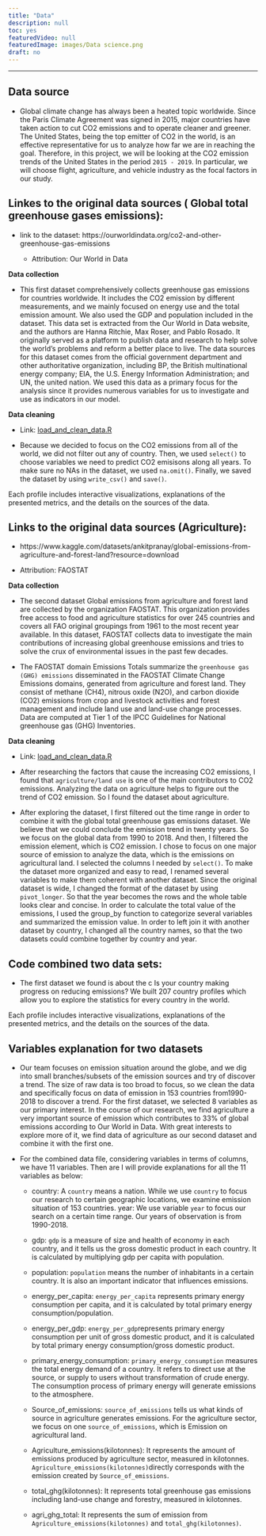 ```yaml
---
title: "Data"
description: null
toc: yes
featuredVideo: null
featuredImage: images/Data science.png
draft: no
---
```

----

## **Data source**

* Global climate change has always been a heated topic worldwide. Since the Paris Climate Agreement was signed in 2015, major countries have taken action to cut CO2 emissions and to operate cleaner and greener. The United States, being the top emitter of CO2 in the world, is an effective representative for us to analyze how far we are in reaching the goal. Therefore, in this project, we will be looking at the CO2 emission trends of the United States in the period `2015 - 2019`. In particular, we will choose flight, agriculture, and vehicle industry as the focal factors in our study.

## **Linkes to the original data sources ( Global total greenhouse gases emissions):**

* link to the dataset: https://ourworldindata.org/co2-and-other-greenhouse-gas-emissions

  * Attribution: Our World in Data

**Data collection**

* This first dataset comprehensively collects greenhouse gas emissions for countries worldwide. It includes the CO2 emission by different measurements, and we mainly focused on energy use and the total emission amount. We also used the GDP and population included in the dataset. This data set is extracted from the Our World in Data website, and the authors are Hanna Ritchie, Max Roser, and Pablo Rosado. It originally served as a platform to publish data and research to help solve the world’s problems and reform a better place to live. The data sources for this dataset comes from the official government department and other authoritative organization, including BP, the British multinational energy company; EIA, the U.S. Energy Information Administration; and UN, the united nation. We used this data as a primary focus for the analysis since it provides numerous variables for us to investigate and use as indicators in our model.

**Data cleaning**

* Link: [load_and_clean_data.R](/load_and_clean_data.R)

* Because we decided to focus on the CO2 emissions from all of the world, we did not filter out any of country. Then, we used `select()` to choose variables we need to predict CO2 emisisons along all years. To make sure no NAs in the dataset, we used `na.omit()`. Finally, we saved the dataset by using `write_csv()` and `save()`.

Each profile includes interactive visualizations, explanations of the presented metrics, and the details on the sources of the data.

## **Links to the original data sources (Agriculture):**

*  https://www.kaggle.com/datasets/ankitpranay/global-emissions-from-agriculture-and-forest-land?resource=download 

  * Attribution: FAOSTAT
  
**Data collection**

* The second dataset Global emissions from agriculture and forest land are collected by the organization FAOSTAT. This organization provides free access to food and agriculture statistics for over 245 countries and covers all FAO original groupings from 1961 to the most recent year available. In this dataset, FAOSTAT collects data to investigate the main contributions of increasing global greenhouse emissions and tries to solve the crux of environmental issues in the past few decades.


* The FAOSTAT domain Emissions Totals summarize the `greenhouse gas (GHG) emissions` disseminated in the FAOSTAT     Climate Change Emissions domains, generated from agriculture and forest land. They consist of methane (CH4), nitrous oxide (N2O), and carbon dioxide (CO2) emissions from crop and livestock activities and forest management and include land use and land-use change processes. Data are computed at Tier 1 of the IPCC Guidelines for National greenhouse gas (GHG) Inventories.


**Data cleaning**

* Link: [load_and_clean_data.R](/load_and_clean_data.R)

* After researching the factors that cause the increasing CO2 emissions, I found that `agriculture/land use` is one of the main contributors to CO2 emissions. Analyzing the data on agriculture helps to figure out the trend of CO2 emission. So I found the dataset about agriculture. 

* After exploring the dataset, I first filtered out the time range in order to combine it with the global total greenhouse gas emissions dataset.   We believe that we could conclude the emission trend in twenty years. So we focus on the global data from 1990 to 2018. And then, I filtered the emission element, which is CO2 emission. I chose to focus on one major source of emission to analyze the data, which is the emissions on agricultural land. I selected the columns I needed by `select()`. To make the dataset more organized and easy to read, I renamed several variables to make them coherent with another dataset. Since the original dataset is wide, I changed the format of the dataset by using `pivot_longer`. So that the year becomes the rows and the whole table looks clear and concise. In order to calculate the total value of the emissions, I used the group_by function to categorize several variables and summarized the emission value. In order to left join it with another dataset by country, I changed all the country names, so that the two datasets could combine together by country and year.


## **Code combined two data sets:**

* The first dataset we found is about the c
Is your country making progress on reducing emissions? We built 207 country profiles which allow you to explore the statistics for every country in the world.

Each profile includes interactive visualizations, explanations of the presented metrics, and the details on the sources of the data.

## **Variables explanation for two datasets**

* Our team focuses on emission situation around the globe, and we dig into small branches/subsets of the emission sources and try of discover a trend. The size of raw data is too broad to focus, so we clean the data and specifically focus on data of emission in 153 countries from1990-2018 to discover a trend. For the first dataset, we selected 8 variables as our primary interest. In the course of our research, we find agriculture a very important source of emission which contributes to 33% of global emissions according to Our World in Data. With great interests to explore more of it, we find data of agriculture as our second dataset and combine it with the first one. 

* For the combined data file, considering variables in terms of columns, we have 11     variables. Then are I will provide explanations for all the 11 variables as below:

  * country: A `country` means a nation. While we use `country` to focus our research to certain geographic locations, we examine emission situation of 153 countries.
 year: We use variable `year` to focus our search on a certain time range. Our years of observation is from 1990-2018.
 
  * gdp: `gdp` is a measure of size and health of economy in each country, and it tells us the gross domestic product in each country. It is calculated by multiplying gdp per capita with population. 

  * population: `population` means the number of inhabitants in a certain country. It is also an important indicator that influences emissions. 

  * energy_per_capita:  `energy_per_capita` represents primary energy consumption per capita, and it is calculated by total primary energy consumption/population.

  * energy_per_gdp: `energy_per_gdp`represents primary energy consumption per unit of gross domestic product, and it is calculated by total primary energy consumption/gross domestic product.

  * primary_energy_consumption: `primary_energy_consumption` measures the total energy demand of a country. It refers to direct use at the source, or supply to users without transformation of crude energy. The consumption process of primary energy will generate emissions to the atmosphere.

  * Source_of_emissions: `source_of_emissions` tells us what kinds of source in agriculture generates emissions. For the agriculture sector, we focus on one `source_of_emissions`, which is Emission on agricultural land.

  * Agriculture_emissions(kilotonnes): It represents the amount of emissions produced by agriculture sector, measured in kilotonnes. `Agriculture_emissions(kilotonnes)`directly corresponds with the emission created by `Source_of_emissions`.

  * total_ghg(kilotonnes): It represents total greenhouse gas emissions including land-use change and forestry, measured in kilotonnes.

  * agri_ghg_total: It represents the sum of emission from `Agriculture_emissions(kilotonnes)` and `total_ghg(kilotonnes)`.

